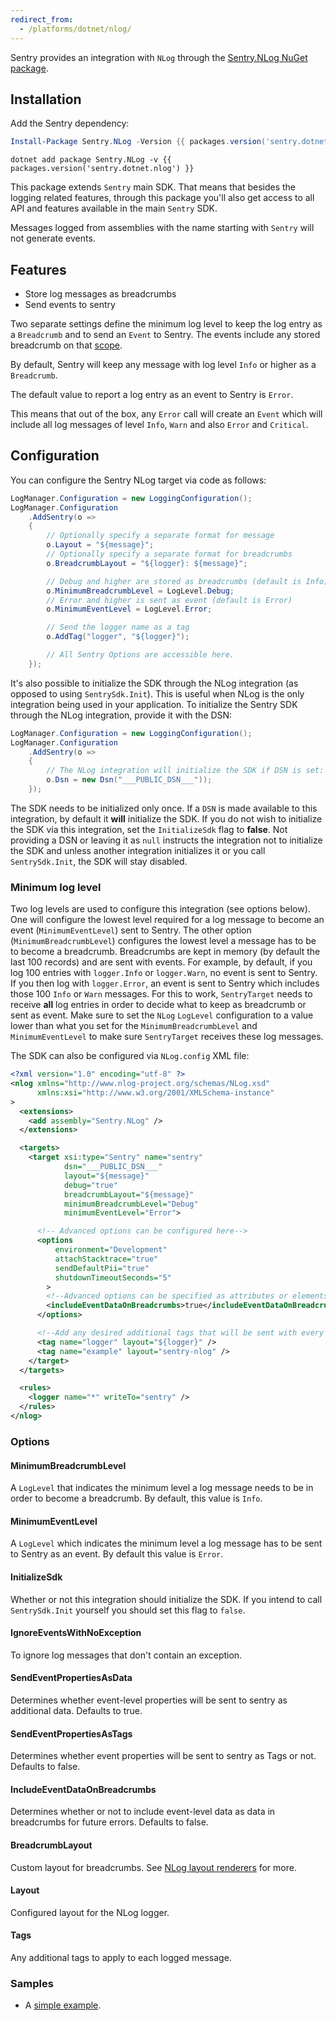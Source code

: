 ```yaml
---
redirect_from:
  - /platforms/dotnet/nlog/
---
```


Sentry provides an integration with `NLog` through the [Sentry.NLog NuGet package](https://www.nuget.org/packages/Sentry.NLog).

## Installation

Add the Sentry dependency:

```powershell {tabTitle:Package Manager}
Install-Package Sentry.NLog -Version {{ packages.version('sentry.dotnet.nlog') }}
```

```shell {tabTitle:.NET Core CLI}
dotnet add package Sentry.NLog -v {{ packages.version('sentry.dotnet.nlog') }}
```

This package extends `Sentry` main SDK. That means that besides the logging related features, through this package you'll also get access to all API and features available in the main `Sentry` SDK.

<Alert level="warning" title="Note"><markdown>

Messages logged from assemblies with the name starting with `Sentry` will not generate events.

</markdown></Alert>

## Features

- Store log messages as breadcrumbs
- Send events to sentry

Two separate settings define the minimum log level to keep the log entry as a `Breadcrumb` and to send an `Event` to Sentry. The events include any stored breadcrumb on that [scope](enriching-error-data/scopes/).

By default, Sentry will keep any message with log level `Info` or higher as a `Breadcrumb`.

The default value to report a log entry as an event to Sentry is `Error`.

This means that out of the box, any `Error` call will create an `Event` which will include all log messages of level `Info`, `Warn` and also `Error` and `Critical`.

## Configuration

You can configure the Sentry NLog target via code as follows:

```csharp
LogManager.Configuration = new LoggingConfiguration();
LogManager.Configuration
    .AddSentry(o =>
    {
        // Optionally specify a separate format for message
        o.Layout = "${message}";
        // Optionally specify a separate format for breadcrumbs
        o.BreadcrumbLayout = "${logger}: ${message}";

        // Debug and higher are stored as breadcrumbs (default is Info)
        o.MinimumBreadcrumbLevel = LogLevel.Debug;
        // Error and higher is sent as event (default is Error)
        o.MinimumEventLevel = LogLevel.Error;

        // Send the logger name as a tag
        o.AddTag("logger", "${logger}");

        // All Sentry Options are accessible here.
    });
```

It's also possible to initialize the SDK through the NLog integration (as opposed to using `SentrySdk.Init`).
This is useful when NLog is the only integration being used in your application. To initialize the Sentry SDK through the NLog integration, provide it with the DSN:

```csharp
LogManager.Configuration = new LoggingConfiguration();
LogManager.Configuration
    .AddSentry(o =>
    {
        // The NLog integration will initialize the SDK if DSN is set:
        o.Dsn = new Dsn("___PUBLIC_DSN___"));
    });
```

<Alert level="warning" title="Note"><markdown>

The SDK needs to be initialized only once. If a `DSN` is made available to this integration, by default it **will** initialize the SDK. If you do not wish to initialize the SDK via this integration, set the `InitializeSdk` flag to **false**. Not providing a DSN or leaving it as `null` instructs the integration not to initialize the SDK and unless another integration initializes it or you call `SentrySdk.Init`, the SDK will stay disabled.

</markdown></Alert>

### Minimum log level

Two log levels are used to configure this integration (see options below). One will configure the lowest level required for a log message to become an event (`MinimumEventLevel`) sent to Sentry. The other option (`MinimumBreadcrumbLevel`) configures the lowest level a message has to be to become a breadcrumb. Breadcrumbs are kept in memory (by default the last 100 records) and are sent with events. For example, by default, if you log 100 entries with `logger.Info` or `logger.Warn`, no event is sent to Sentry. If you then log with `logger.Error`, an event is sent to Sentry which includes those 100 `Info` or `Warn` messages. For this to work, `SentryTarget` needs to receive **all** log entries in order to decide what to keep as breadcrumb or sent as event. Make sure to set the `NLog` `LogLevel` configuration to a value lower than what you set for the `MinimumBreadcrumbLevel` and `MinimumEventLevel` to make sure `SentryTarget` receives these log messages.

The SDK can also be configured via `NLog.config` XML file:

```xml
<?xml version="1.0" encoding="utf-8" ?>
<nlog xmlns="http://www.nlog-project.org/schemas/NLog.xsd"
      xmlns:xsi="http://www.w3.org/2001/XMLSchema-instance"
>
  <extensions>
    <add assembly="Sentry.NLog" />
  </extensions>

  <targets>
    <target xsi:type="Sentry" name="sentry"
            dsn="___PUBLIC_DSN___"
            layout="${message}"
            debug="true"
            breadcrumbLayout="${message}"
            minimumBreadcrumbLevel="Debug"
            minimumEventLevel="Error">

      <!-- Advanced options can be configured here-->
      <options
          environment="Development"
          attachStacktrace="true"
          sendDefaultPii="true"
          shutdownTimeoutSeconds="5"
        >
        <!--Advanced options can be specified as attributes or elements-->
        <includeEventDataOnBreadcrumbs>true</includeEventDataOnBreadcrumbs>
      </options>

      <!--Add any desired additional tags that will be sent with every message -->
      <tag name="logger" layout="${logger}" />
      <tag name="example" layout="sentry-nlog" />
    </target>
  </targets>

  <rules>
    <logger name="*" writeTo="sentry" />
  </rules>
</nlog>
```

### Options

#### MinimumBreadcrumbLevel

A `LogLevel` that indicates the minimum level a log message needs to be in order to become a breadcrumb. By default, this value is `Info`.

#### MinimumEventLevel

A `LogLevel` which indicates the minimum level a log message has to be sent to Sentry as an event. By default this value is `Error`.

#### InitializeSdk

Whether or not this integration should initialize the SDK. If you intend to call `SentrySdk.Init` yourself you should set this flag to `false`.

#### IgnoreEventsWithNoException

To ignore log messages that don't contain an exception.

#### SendEventPropertiesAsData

Determines whether event-level properties will be sent to sentry as additional data. Defaults to true.

#### SendEventPropertiesAsTags

Determines whether event properties will be sent to sentry as Tags or not. Defaults to false.

#### IncludeEventDataOnBreadcrumbs

Determines whether or not to include event-level data as data in breadcrumbs for future errors. Defaults to false.

#### BreadcrumbLayout

Custom layout for breadcrumbs. See [NLog layout renderers](https://nlog-project.org/config/?tab=layout-renderers) for more.

#### Layout

Configured layout for the NLog logger.

#### Tags

Any additional tags to apply to each logged message.

### Samples

- A [simple example](https://github.com/getsentry/sentry-dotnet/tree/main/samples/Sentry.Samples.NLog).
